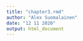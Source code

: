 ```yaml
---
title: "chapter3.rmd"
author: "Alex Suomalainen"
date: "12 11 2020"
output: html_document
---
```



